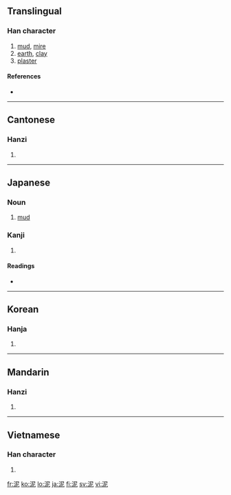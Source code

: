 {{see|泥}}
==Translingual==

===Han character===
{{Han char|rn=85|rad=水|as=05|sn=8|four=3711<sub>1</sub>|canj=水尸心 (ESP)|ids=⿰[[氵]][[尼]]}}

# [[mud]], [[mire]]
# [[earth]], [[clay]]
# [[plaster]]

====References====
* {{Han ref|kx=0617.110|dkj=17311|dj=1012.080|hdz=31595.080|uh=6CE5|ud=27877|bh=AA64|bd=43620}}

----

==Cantonese==

===Hanzi===
{{yue-hanzi|jyut=|y=nai4}}

# {{defn|Cantonese}}

----

==Japanese==

===Noun===
{{ja-noun|k|hira=どろ|rom=doro|hidx=とろ'}}

# [[mud]]

===Kanji===
{{ja-kanji|grade=c|rs=水05}}

# {{defn|Japanese}}

====Readings====
* {{ja-readings|on=[[でい]] (dei)|kun=[[どろ]] (doro), [[なずむ]] (nazumu)}}

----

==Korean==

===Hanja===
{{ko-hanja|hangeul=니>이|eumhun=|rv=ni>i|mr=ni>i|y=ni>i}}

# {{defn|Korean}}

----

==Mandarin==

===Hanzi===
{{cmn-hanzi|pin=[[ní]] ([[ni2]])|wg=ni<sup>2</sup>}}

# {{defn|Mandarin}}

----

==Vietnamese==

===Han character===
{{vi-hantu|nê}}

# {{defn|Vietnamese}}

[[fr:泥]]
[[ko:泥]]
[[lo:泥]]
[[ja:泥]]
[[fi:泥]]
[[sv:泥]]
[[vi:泥]]